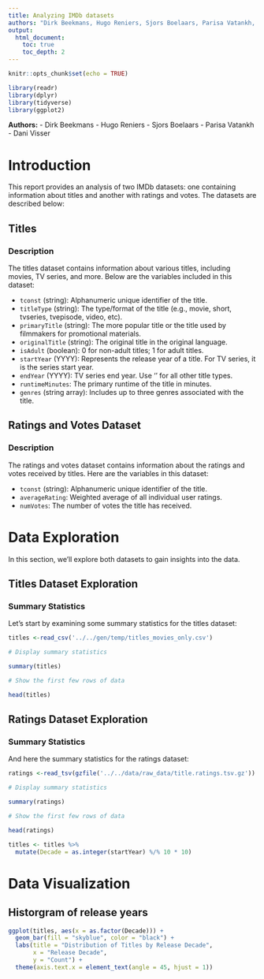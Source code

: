 ```yaml
---
title: Analyzing IMDb datasets
authors: "Dirk Beekmans, Hugo Reniers, Sjors Boelaars, Parisa Vatankh, Dani Visser"
output:
  html_document:
    toc: true
    toc_depth: 2
---
```


```r
knitr::opts_chunk$set(echo = TRUE)
```

```r
library(readr)
library(dplyr)
library(tidyverse)
library(ggplot2)
```

**Authors:** - Dirk Beekmans - Hugo Reniers - Sjors Boelaars - Parisa Vatankh - Dani Visser

# Introduction

This report provides an analysis of two IMDb datasets: one containing information about titles and another with ratings and votes. The datasets are described below:

## Titles

### Description

The titles dataset contains information about various titles, including movies, TV series, and more. Below are the variables included in this dataset:

-   `tconst` (string): Alphanumeric unique identifier of the title.
-   `titleType` (string): The type/format of the title (e.g., movie, short, tvseries, tvepisode, video, etc).
-   `primaryTitle` (string): The more popular title or the title used by filmmakers for promotional materials.
-   `originalTitle` (string): The original title in the original language.
-   `isAdult` (boolean): 0 for non-adult titles; 1 for adult titles.
-   `startYear` (YYYY): Represents the release year of a title. For TV series, it is the series start year.
-   `endYear` (YYYY): TV series end year. Use '\N' for all other title types.
-   `runtimeMinutes`: The primary runtime of the title in minutes.
-   `genres` (string array): Includes up to three genres associated with the title.

## Ratings and Votes Dataset

### Description

The ratings and votes dataset contains information about the ratings and votes received by titles. Here are the variables in this dataset:

-   `tconst` (string): Alphanumeric unique identifier of the title.
-   `averageRating`: Weighted average of all individual user ratings.
-   `numVotes`: The number of votes the title has received.

# Data Exploration

In this section, we'll explore both datasets to gain insights into the data.

## Titles Dataset Exploration

### Summary Statistics

Let's start by examining some summary statistics for the titles dataset:


```r

titles <-read_csv('../../gen/temp/titles_movies_only.csv')

```

```r
# Display summary statistics

summary(titles)

# Show the first few rows of data

head(titles)
```

## Ratings Dataset Exploration

### Summary Statistics

And here the summary statistics for the ratings dataset:


```r

ratings <-read_tsv(gzfile('../../data/raw_data/title.ratings.tsv.gz'))

```

```r
# Display summary statistics

summary(ratings)

# Show the first few rows of data

head(ratings)
```

```r

titles <- titles %>%
  mutate(Decade = as.integer(startYear) %/% 10 * 10)
```

# Data Visualization

## Historgram of release years
```r
ggplot(titles, aes(x = as.factor(Decade))) +
  geom_bar(fill = "skyblue", color = "black") +
  labs(title = "Distribution of Titles by Release Decade",
       x = "Release Decade",
       y = "Count") +
  theme(axis.text.x = element_text(angle = 45, hjust = 1))
```

